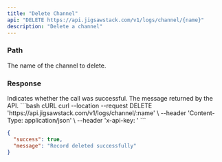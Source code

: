 ```yaml
---
title: "Delete Channel"
api: "DELETE https://api.jigsawstack.com/v1/logs/channel/{name}"
description: "Delete a channel"
---
```


### Path

<ParamField path="name" type="string" required>
  The name of the channel to delete.
</ParamField>

<Snippet file="header.mdx" />

### Response

<ResponseField name="success" type="boolean">
  Indicates whether the call was successful.
</ResponseField>

<ResponseField name="message" type="string">
  The message returned by the API.
</ResponseField>

<RequestExample>
```bash cURL
curl --location --request DELETE 'https://api.jigsawstack.com/v1/logs/channel/:name' \
--header 'Content-Type: application/json' \
--header 'x-api-key: <your-api-key>'
```

</RequestExample>

<ResponseExample>

```json Response
{
  "success": true,
  "message": "Record deleted successfully"
}
```

</ResponseExample>
